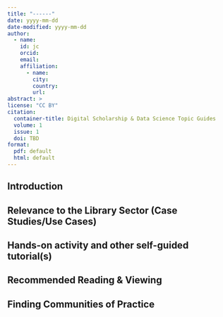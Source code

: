 ```yaml
---
title: "------"
date: yyyy-mm-dd
date-modified: yyyy-mm-dd
author:
  - name: 
    id: jc
    orcid: 
    email: 
    affiliation: 
      - name: 
        city: 
        country: 
        url: 
abstract: > 
license: "CC BY"
citation: 
  container-title: Digital Scholarship & Data Science Topic Guides
  volume: 1
  issue: 1
  doi: TBD
format:
  pdf: default
  html: default
---
```


## Introduction

## Relevance to the Library Sector (Case Studies/Use Cases)

## Hands-on activity and other self-guided tutorial(s)  

## Recommended Reading & Viewing

## Finding Communities of Practice
